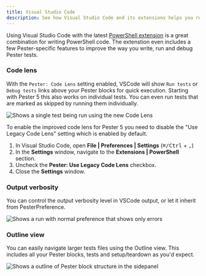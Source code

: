```yaml
---
title: Visual Studio Code
description: See how Visual Studio Code and its extensions helps you run and debug your Pester tests directly inside the editor
---
```


Using Visual Studio Code with the latest [PowerShell extension](https://marketplace.visualstudio.com/items?itemName=ms-vscode.PowerShell) is a great combination for writing PowerShell code. The extenstion even includes a few Pester-specific features to improve the way you write, run and debug Pester tests.

### Code lens

With the `Pester: Code Lens` setting enabled, VSCode will show `Run tests` or `Debug tests` links above your Pester blocks for quick execution. Starting with Pester 5 this also works on individual tests. You can even run tests that are marked as skipped by running them individually.

![Shows a single test being run using the new Code Lens](images/single-test.gif)

To enable the improved code lens for Pester 5 you need to disable the "Use Legacy Code Lens" setting which is enabled by default.

1. In Visual Studio Code, open **File | Preferences | Settings** (<kbd>⌘/Ctrl</kbd> + <kbd>,</kbd>)
2. In the **Settings** window, navigate to the **Extensions | PowerShell** section.
3. Uncheck the **Pester: Use Legacy Code Lens** checkbox.
4. Close the **Settings** window.

### Output verbosity

You can control the output verbosity level in VSCode output, or let it inherit from PesterPreference.

![Shows a run with normal preference that shows only errors](images/minimal-output.gif)

### Outline view

You can easily navigate larger tests files using the Outline view. This includes all your Pester blocks, tests and setup/teardown as you'd expect.

![Shows a outline of Pester block structure in the sidepanel](images/vscode-outline.png)
